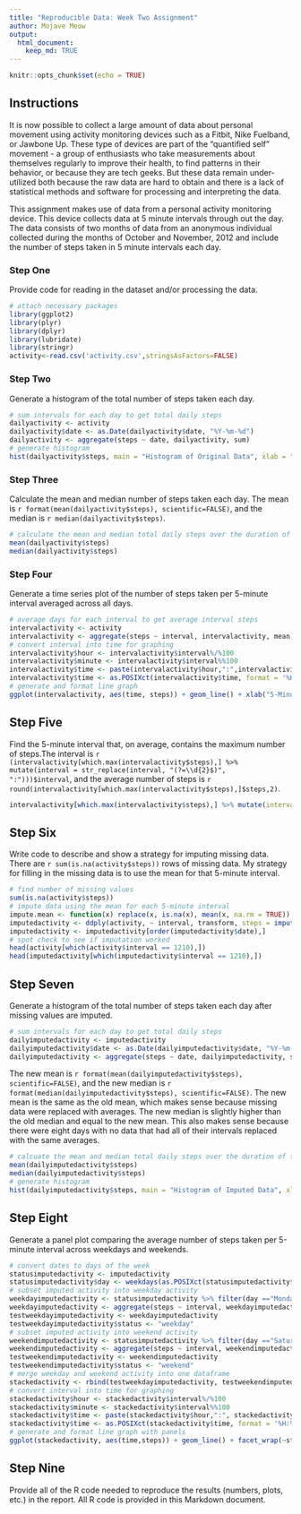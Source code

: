 ---
title: "Reproducible Data: Week Two Assignment"
author: Mojave Meow
output:
  html_document:
    keep_md: TRUE
---

```{r setup, include=FALSE}
knitr::opts_chunk$set(echo = TRUE)
```

## Instructions

It is now possible to collect a large amount of data about personal movement using activity monitoring devices such as a Fitbit, Nike Fuelband, or Jawbone Up. These type of devices are part of the "quantified self" movement - a group of enthusiasts who take measurements about themselves regularly to improve their health, to find patterns in their behavior, or because they are tech geeks. But these data remain under-utilized both because the raw data are hard to obtain and there is a lack of statistical methods and software for processing and interpreting the data.

This assignment makes use of data from a personal activity monitoring device. This device collects data at 5 minute intervals through out the day. The data consists of two months of data from an anonymous individual collected during the months of October and November, 2012 and include the number of steps taken in 5 minute intervals each day.

### Step One

Provide code for reading in the dataset and/or processing the data.

```{r one}
# attach necessary packages
library(ggplot2)
library(plyr)
library(dplyr)
library(lubridate)
library(stringr)
activity<-read.csv('activity.csv',stringsAsFactors=FALSE)
```

### Step Two

Generate a histogram of the total number of steps taken each day.

```{r two}
# sum intervals for each day to get total daily steps
dailyactivity <- activity
dailyactivity$date <- as.Date(dailyactivity$date, "%Y-%m-%d")
dailyactivity <- aggregate(steps ~ date, dailyactivity, sum)
# generate histogram
hist(dailyactivity$steps, main = "Histogram of Original Data", xlab = "Steps Taken Per Day", col = "lightblue", ylim=c(0,40), labels=TRUE)
```

### Step Three

Calculate the mean and median number of steps taken each day. The mean is `r format(mean(dailyactivity$steps), scientific=FALSE)`, and the median is `r median(dailyactivity$steps)`.

```{r three}
# calculate the mean and median total daily steps over the duration of the study
mean(dailyactivity$steps)
median(dailyactivity$steps)
```

### Step Four

Generate a time series plot of the number of steps taken per 5-minute interval averaged across all days.

```{r four}
# average days for each interval to get average interval steps
intervalactivity <- activity
intervalactivity <- aggregate(steps ~ interval, intervalactivity, mean)
# convert interval into time for graphing
intervalactivity$hour <- intervalactivity$interval%/%100
intervalactivity$minute <- intervalactivity$interval%%100
intervalactivity$time <- paste(intervalactivity$hour,":",intervalactivity$minute,":00",sep="")
intervalactivity$time <- as.POSIXct(intervalactivity$time, format = '%H:%M', tz = 'GMT')
# generate and format line graph
ggplot(intervalactivity, aes(time, steps)) + geom_line() + xlab("5-Minute Interval") + ylab("Average Steps Per 5-min Interval") + scale_x_datetime(date_labels = "%H:%M", date_breaks = "2 hour") + ggtitle("Average number of steps taken throughout the day")
```

## Step Five

Find the 5-minute interval that, on average, contains the maximum number of steps.The interval is `r (intervalactivity[which.max(intervalactivity$steps),] %>% mutate(interval = str_replace(interval, "(?=\\d{2}$)", ":")))$interval`, and the average number of steps is `r round(intervalactivity[which.max(intervalactivity$steps),]$steps,2)`.

```{r five}
intervalactivity[which.max(intervalactivity$steps),] %>% mutate(interval = str_replace(interval, "(?=\\d{2}$)", ":"))
```

## Step Six

Write code to describe and show a strategy for imputing missing data. There are `r sum(is.na(activity$steps))` rows of missing data. My strategy for filling in the missing data is to use the mean for that 5-minute interval.

```{r six}
# find number of missing values
sum(is.na(activity$steps))
# impute data using the mean for each 5-minute interval
impute.mean <- function(x) replace(x, is.na(x), mean(x, na.rm = TRUE))
imputedactivity <- ddply(activity, ~ interval, transform, steps = impute.mean(steps))
imputedactivity <- imputedactivity[order(imputedactivity$date),]
# spot check to see if imputation worked
head(activity[which(activity$interval == 1210),])
head(imputedactivity[which(imputedactivity$interval == 1210),])
```

## Step Seven

Generate a histogram of the total number of steps taken each day after missing values are imputed.

```{r seven_a}
# sum intervals for each day to get total daily steps
dailyimputedactivity <- imputedactivity
dailyimputedactivity$date <- as.Date(dailyimputedactivity$date, "%Y-%m-%d")
dailyimputedactivity <- aggregate(steps ~ date, dailyimputedactivity, sum)
```

The new mean is `r format(mean(dailyimputedactivity$steps), scientific=FALSE)`, and the new median is `r format(median(dailyimputedactivity$steps), scientific=FALSE)`. The new mean is the same as the old mean, which makes sense because missing data were replaced with averages. The new median is slightly higher than the old median and equal to the new mean. This also makes sense because there were eight days with no data that had all of their intervals replaced with the same averages.

``` {r seven_b}
# calcuate the mean and median total daily steps over the duration of the study
mean(dailyimputedactivity$steps)
median(dailyimputedactivity$steps)
# generate histogram
hist(dailyimputedactivity$steps, main = "Histogram of Imputed Data", xlab = "Steps Taken Per Day", col = "lightblue", ylim=c(0,40), labels=TRUE)
```

## Step Eight

Generate a panel plot comparing the average number of steps taken per 5-minute interval across weekdays and weekends.

```{r eight}
# convert dates to days of the week
statusimputedactivity <- imputedactivity
statusimputedactivity$day <- weekdays(as.POSIXct(statusimputedactivity$date))
# subset imputed activity into weekday activity
weekdayimputedactivity <- statusimputedactivity %>% filter(day =="Monday" | day == "Tuesday" | day == "Wednesday" | day == "Thursday" | day == "Friday")
weekdayimputedactivity <- aggregate(steps ~ interval, weekdayimputedactivity, mean)
testweekdayimputedactivity <- weekdayimputedactivity
testweekdayimputedactivity$status <- "weekday"
# subset imputed activity into weekend activity
weekendimputedactivity <- statusimputedactivity %>% filter(day =="Saturday" | day == "Sunday")
weekendimputedactivity <- aggregate(steps ~ interval, weekendimputedactivity, mean)
testweekendimputedactivity <- weekendimputedactivity
testweekendimputedactivity$status <- "weekend"
# merge weekday and weekend activity into one dataframe
stackedactivity <- rbind(testweekdayimputedactivity, testweekendimputedactivity)
# convert interval into time for graphing
stackedactivity$hour <- stackedactivity$interval%/%100
stackedactivity$minute <- stackedactivity$interval%%100
stackedactivity$time <- paste(stackedactivity$hour,":", stackedactivity$minute,":00",sep="")
stackedactivity$time <- as.POSIXct(stackedactivity$time, format = '%H:%M', tz = 'GMT')
# generate and format line graph with panels
ggplot(stackedactivity, aes(time,steps)) + geom_line() + facet_wrap(~status, ncol=1) + xlab("5-Minute Interval") + ylab("Average Steps Per 5-min Interval") + scale_x_datetime(date_labels = "%H:%M", date_breaks = "2 hour") + ggtitle("Average number of steps taken on weekdays and weekends")
```

## Step Nine

Provide all of the R code needed to reproduce the results (numbers, plots, etc.) in the report. All R code is provided in this Markdown document.
